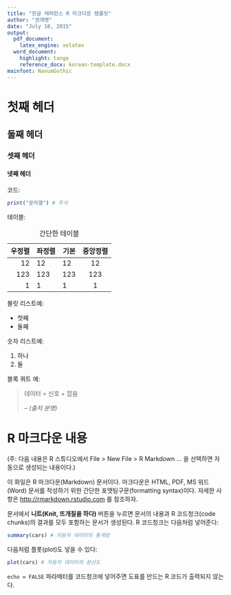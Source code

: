 ```yaml
---
title: "한글 레퍼런스 R 마크다운 템플릿"
author: "권재명"
date: "July 18, 2015"
output:
  pdf_document:
    latex_engine: xelatex
  word_document:
    highlight: tango
    reference_docx: korean-template.docx
mainfont: NanumGothic
---
```

# 첫째 헤더
## 둘째 헤더
### 셋째 헤더
#### 넷째 헤더

코드:
```r
print("문자열") # 주석
```

테이블:

|우정렬 |좌정렬| 기본    | 중앙정렬 |
|------:|:-----|---------|:------:|
|   12  |  12  |    12   |    12  |
|  123  |  123 |   123   |   123  |
|    1  |    1 |     1   |     1  |

  : 간단한 테이블

불릿 리스트예:

- 첫째
- 둘째

숫자 리스트예:

1. 하나
2. 둘

블록 쿼트 예:

> 데이터 = 신호 + 잡음
> 
> -- <cite>(출처 분명)</cite>




# R 마크다운 내용
(주: 다음 내용은 R 스튜디오에서 File > New File > R Markdown ... 
을 선택하면 자동으로 생성되는 내용이다.)

이 화일은 R 마크다운(Markdown) 문서이다.
마크다운은 HTML, PDF, MS 워드(Word) 문서를 작성하기 위한
간단한 포맷팅구문(formatting syntax)이다.
자세한 사항은 <http://rmarkdown.rstudio.com> 를 참조하자.

문서에서 **니트(Knit, 뜨개질을 하다)** 버튼을 누르면
문서의 내용과 R 코드청크(code chunks)의 결과를 모두 포함하는
문서가 생성된다. R 코드청크는 다음처럼 넣어준다:

```r
summary(cars) # 자동차 데이터의 통계량
```

다음처럼 플롯(plot)도 넣을 수 있다:

```r
plot(cars) # 자동차 데이터의 분산도
```

`echo = FALSE` 파라메터를 코드청크에 넣어주면 도표를 만드는
R 코드가 출력되지 않는다.
